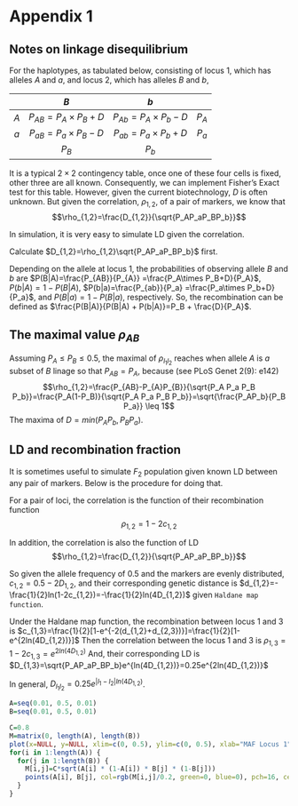 # Appendix 1 {#app-1}

## Notes on linkage disequilibrium {#app:ld}

For the haplotypes, as tabulated below, consisting of locus 1, which has alleles $A$ and $a$, and locus 2, which has alleles $B$ and $b$, 

| | $B$ | $b$ | |
|:-:|:--:|:--:|:-:|
|$A$| $P_{AB}=P_A \times P_B + D$ | $P_{Ab}=P_A \times P_b - D$| $P_A$|
|$a$| $P_{aB}=P_a \times P_B - D$| $P_{ab}=P_a \times P_b + D$| $P_a$|
| |$P_B$|$P_b$| |

It is a typical $2\times2$ contingency table, once one of these four cells is fixed, other three are all known. Consequently, we can implement Fisher's Exact test for this table.
However, given the current biotechnology, $D$ is often unknown. But given the correlation, $\rho_{1,2}$, of a pair of markers, we know that
$$\rho_{1,2}=\frac{D_{1,2}}{\sqrt{P_AP_aP_BP_b}}$$

In simulation, it is very easy to simulate LD given the correlation.

Calculate $D_{1,2}=\rho_{1,2}\sqrt{P_AP_aP_BP_b}$ first.

Depending on the allele at locus 1, the probabilities of observing allele $B$ and $b$ are $P(B|A)=\frac{P_{AB}}{P_{A}} =\frac{P_A\times P_B+D}{P_A}$, $P(b|A)=1-P(B|A)$, $P(b|a)=\frac{P_{ab}}{P_a} =\frac{P_a\times P_b+D}{P_a}$, and $P(B|a)=1-P(B|a)$, respectively. So, the recombination can be defined as $\frac{P(B|A)}{P(B|A) + P(b|A)}=P_B + \frac{D}{P_A}$.

## The maximal value $\rho_{AB}$

Assuming $P_A \leq P_B \leq 0.5$, the maximal of $\rho_{l_1l_2}$ reaches when allele $A$ is $a$ subset of $B$ linage so that $P_{AB}=P_{A}$, because (see PLoS Genet 2(9): e142)
$$\rho_{1,2}=\frac{P_{AB}-P_{A}P_{B}}{\sqrt{P_A P_a P_B P_b}}=\frac{P_A(1-P_B)}{\sqrt{P_A P_a P_B P_b}}=\sqrt{\frac{P_AP_b}{P_B P_a}} \leq 1$$
The maxima of $D=min(P_AP_b, P_BP_a)$.

## LD and recombination fraction
It is sometimes useful to simulate $F_2$ population given known LD between any pair of markers. Below is the procedure for doing that.

For a pair of loci, the correlation is the function of their recombination function
$$\rho_{1,2}=1-2c_{1,2}$$

In addition, the correlation is also the function of LD
$$\rho_{1,2}=\frac{D_{1,2}}{\sqrt{P_AP_aP_BP_b}}$$

So given the allele frequency of 0.5 and the markers are evenly distributed, $c_{1,2}=0.5-2D_{1,2}$, and their corresponding genetic distance is $d_{1,2}=-\frac{1}{2}ln(1-2c_{1,2})=-\frac{1}{2}ln(4D_{1,2})$
given `Haldane map function`.

Under the Haldane map function, the recombination between locus 1 and 3 is $c_{1,3}=\frac{1}{2}[1-e^{-2(d_{1,2}+d_{2,3})}]=\frac{1}{2}[1-e^{2ln(4D_{1,2})}]$
Then the correlation between the locus 1 and 3 is $\rho_{1,3}=1-2c_{1,3}=e^{2ln(4D_{1,2})}$
And, their corresponding LD is
$D_{1,3}=\sqrt{P_AP_aP_BP_b}e^{ln(4D_{1,2})}=0.25e^{2ln(4D_{1,2})}$

In general, $D_{l_1l_2}=0.25e^{|l_1-l_2|ln(4D_{1,2})}$.

```r
A=seq(0.01, 0.5, 0.01)
B=seq(0.01, 0.5, 0.01)

C=0.8
M=matrix(0, length(A), length(B))
plot(x=NULL, y=NULL, xlim=c(0, 0.5), ylim=c(0, 0.5), xlab="MAF Locus 1", ylab="MAF Locus 2", main="the relationship between D")
for(i in 1:length(A)) {
  for(j in 1:length(B)) {
    M[i,j]=C*sqrt(A[i] * (1-A[i]) * B[j] * (1-B[j]))
    points(A[i], B[j], col=rgb(M[i,j]/0.2, green=0, blue=0), pch=16, cex=0.3)
  }
}

```

